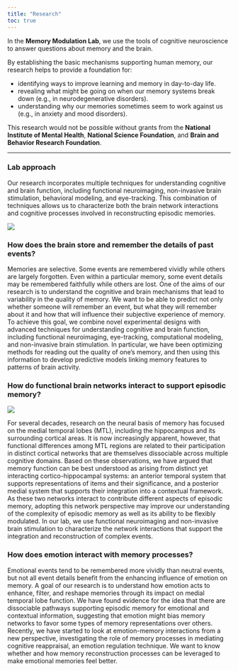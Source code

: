 ```yaml
---
title: "Research"
toc: true
---
```


In the **Memory Modulation Lab**, we use the tools of cognitive neuroscience to answer questions about memory and the brain.

By establishing the basic mechanisms supporting human memory, our research helps to provide a foundation for:

-   identifying ways to improve learning and memory in day-to-day life.
-   revealing what might be going on when our memory systems break down (e.g., in neurodegenerative disorders).
-   understanding why our memories sometimes seem to work against us (e.g., in anxiety and mood disorders).

This research would not be possible without grants from the **National Institute of Mental Health**, **National Science Foundation**, and **Brain and Behavior Research Foundation**.

------------------------------------------------------------------------

### Lab approach

Our research incorporates multiple techniques for understanding cognitive and brain function, including functional neuroimaging, non-invasive brain stimulation, behavioral modeling, and eye-tracking. This combination of techniques allows us to characterize both the brain network interactions and cognitive processes involved in reconstructing episodic memories.

![](/img/lab_methods.png)

### How does the brain store and remember the details of past events?

Memories are selective. Some events are remembered vividly while others are largely forgotten. Even within a particular memory, some event details may be remembered faithfully while others are lost. One of the aims of our research is to understand the cognitive and brain mechanisms that lead to variability in the quality of memory. We want to be able to predict not only whether someone will remember an event, but what they will remember about it and how that will influence their subjective experience of memory. To achieve this goal, we combine novel experimental designs with advanced techniques for understanding cognitive and brain function, including functional neuroimaging, eye-tracking, computational modeling, and non-invasive brain stimulation. In particular, we have been optimizing methods for reading out the quality of one’s memory, and then using this information to develop predictive models linking memory features to patterns of brain activity.

### How do functional brain networks interact to support episodic memory?

![](img/nrn_model.jpg){fig-alt="PMAT framework figure from Ranganath & Ritchey 2012" fig-align="center"}

For several decades, research on the neural basis of memory has focused on the medial temporal lobes (MTL), including the hippocampus and its surrounding cortical areas. It is now increasingly apparent, however, that functional differences among MTL regions are related to their participation in distinct cortical networks that are themselves dissociable across multiple cognitive domains. Based on these observations, we have argued that memory function can be best understood as arising from distinct yet interacting cortico-hippocampal systems: an anterior temporal system that supports representations of items and their significance, and a posterior medial system that supports their integration into a contextual framework. As these two networks interact to contribute different aspects of episodic memory, adopting this network perspective may improve our understanding of the complexity of episodic memory as well as its ability to be flexibly modulated. In our lab, we use functional neuroimaging and non-invasive brain stimulation to characterize the network interactions that support the integration and reconstruction of complex events.

### How does emotion interact with memory processes?

Emotional events tend to be remembered more vividly than neutral events, but not all event details benefit from the enhancing influence of emotion on memory. A goal of our research is to understand how emotion acts to enhance, filter, and reshape memories through its impact on medial temporal lobe function. We have found evidence for the idea that there are dissociable pathways supporting episodic memory for emotional and contextual information, suggesting that emotion might bias memory networks to favor some types of memory representations over others. Recently, we have started to look at emotion-memory interactions from a new perspective, investigating the role of memory processes in mediating cognitive reappraisal, an emotion regulation technique. We want to know whether and how memory reconstruction processes can be leveraged to make emotional memories feel better.
